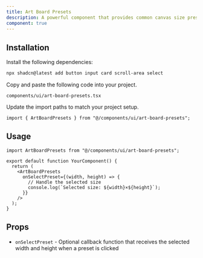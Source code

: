 ```yaml
---
title: Art Board Presets
description: A powerful component that provides common canvas size presets with advanced filtering and customization options.
component: true
---
```


<ComponentPreview name="art-board-presets-demo" />

## Installation

<Steps>

<Step>Install the following dependencies:</Step>

```bash
npx shadcn@latest add button input card scroll-area select
```

<Step>Copy and paste the following code into your project.</Step>

`components/ui/art-board-presets.tsx`

<ComponentSource name="art-board-presets" />

<Step>Update the import paths to match your project setup.</Step>

```tsx
import { ArtBoardPresets } from "@/components/ui/art-board-presets";
```

</Steps>

## Usage

```tsx
import ArtBoardPresets from "@/components/ui/art-board-presets";

export default function YourComponent() {
  return (
    <ArtBoardPresets
      onSelectPreset={(width, height) => {
        // Handle the selected size
        console.log(`Selected size: ${width}×${height}`);
      }}
    />
  );
}
```

## Props

- `onSelectPreset` - Optional callback function that receives the selected width and height when a preset is clicked
